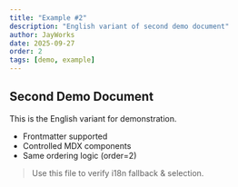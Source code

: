 ```yaml
---
title: "Example #2"
description: "English variant of second demo document"
author: JayWorks
date: 2025-09-27
order: 2
tags: [demo, example]
---
```


## Second Demo Document

This is the English variant for demonstration.

- Frontmatter supported
- Controlled MDX components
- Same ordering logic (order=2)

> Use this file to verify i18n fallback & selection.
